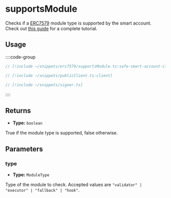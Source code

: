 # supportsModule

Checks if a [ERC7579](https://eips.ethereum.org/EIPS/eip-7579) module type is supported by the smart account. Check out [this guide](/permissionless/how-to/accounts/use-7579-account) for a complete tutorial.

## Usage

::::code-group

```ts [example.ts]
// [!include ~/snippets/erc7579/supportsModule.ts:safe-smart-account-client]
```

```ts [publicClient.ts]
// [!include ~/snippets/publicClient.ts:client]
```

```ts [signer.ts]
// [!include ~/snippets/signer.ts]
```

::::

## Returns

- **Type:** `boolean`

True if the module type is supported, false otherwise.

## Parameters

### type

- **Type:** `ModuleType`

Type of the module to check. Accepted values are `"validator" | "executor" | "fallback" | "hook"`.
